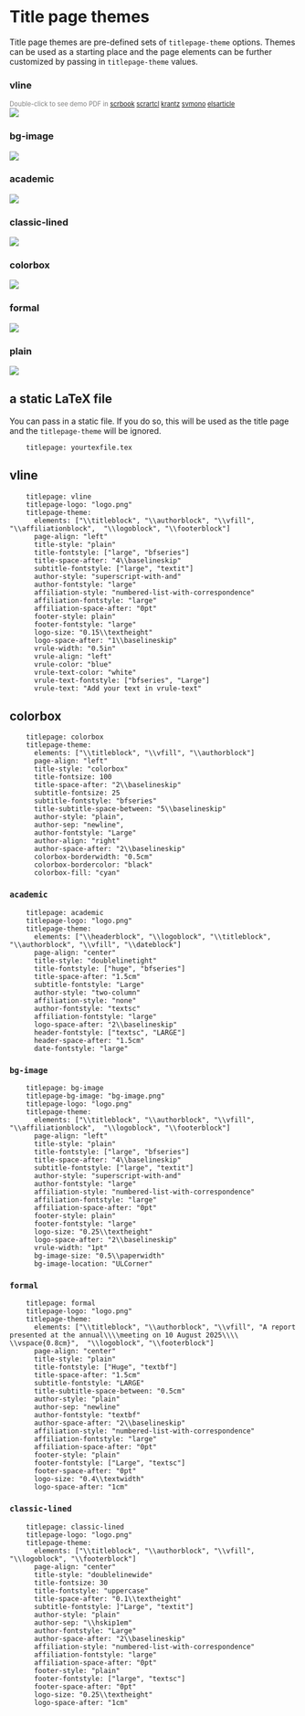 # Title page themes

Title page themes are pre-defined sets of `titlepage-theme` options. Themes can be used as a starting place and the page elements can be further customized by passing in `titlepage-theme` values.

::: {.panel-tabset}

### vline
<span style="font-size:0.8em; color: grey">Double-click to see demo PDF in [scrbook](https://nmfs-opensci.github.io/quarto_titlepages/titlepages/vline/article.pdf) [scrartcl](https://nmfs-opensci.github.io/quarto_titlepages/titlepages/vline/article-scrartcl.pdf) [krantz](https://nmfs-opensci.github.io/quarto_titlepages/titlepages/vline/article-krantz.pdf) [svmono](https://nmfs-opensci.github.io/quarto_titlepages/titlepages/vline/article-svmono.pdf) [elsarticle](https://nmfs-opensci.github.io/quarto_titlepages/titlepages/vline/article-elsarticle.pdf)</span></br>
[![](images/vline.png){.border fig-width="50%" fig-alt="Screenshot of vline theme. Page has a vertical line on the left with title, subtitle, authors and affiliations on the right. There is a logo towards the bottom."}](https://nmfs-opensci.github.io/quarto_titlepages/titlepages/vline/article.pdf)

### bg-image
![](images/bg-image.png){.border fig-alt="Screenshot of bg-image theme. Page has a background image in the top left with title, subtitle, authors and affiliations below. There is a logo towards the bottom followed by a footer."}

### academic
![](images/academic.png){.border fig-alt="Screenshot of academic theme. Page has header centered at top with the title centered between two horizontal lines. The authors and affiliations are in two columns with names on left and first affiliation on right."}

### classic-lined
![](images/classic-lined.png){.border fig-alt="Screenshot of classic-lined theme. Page has double horizontal lines at the top and bottom. The title is in all caps, centered and at top. Authors are on one line below the title. There is a logo and footer at the bottom."}

### colorbox
![](images/colorbox.png){.border fig-alt="Screenshot of colorbox theme. Title has a cyan filled box around it. Author names are in bottom right corner."}

### formal
![](images/formal.png){.border fig-alt="Screenshot of formal theme. Centered text with a large title at the top. No author affiliation information."}

### plain
![](images/plain.png){.border fig-alt="Screenshot of plain theme. A fairly minimal title page with no styling."}

:::

## a static LaTeX file

You can pass in a static file. If you do so, this will be used as the title page and the `titlepage-theme` will be ignored.

```
    titlepage: yourtexfile.tex
```

## vline

```
    titlepage: vline 
    titlepage-logo: "logo.png"
    titlepage-theme:
      elements: ["\\titleblock", "\\authorblock", "\\vfill", "\\affiliationblock",  "\\logoblock", "\\footerblock"]
      page-align: "left"
      title-style: "plain"
      title-fontstyle: ["large", "bfseries"]
      title-space-after: "4\\baselineskip"
      subtitle-fontstyle: ["large", "textit"]
      author-style: "superscript-with-and"
      author-fontstyle: "large"
      affiliation-style: "numbered-list-with-correspondence"
      affiliation-fontstyle: "large"
      affiliation-space-after: "0pt"
      footer-style: plain"
      footer-fontstyle: "large"
      logo-size: "0.15\\textheight"
      logo-space-after: "1\\baselineskip"
      vrule-width: "0.5in"
      vrule-align: "left"
      vrule-color: "blue"
      vrule-text-color: "white"
      vrule-text-fontstyle: ["bfseries", "Large"]
      vrule-text: "Add your text in vrule-text"
```

## colorbox

```
    titlepage: colorbox 
    titlepage-theme: 
      elements: ["\\titleblock", "\\vfill", "\\authorblock"]
      page-align: "left"
      title-style: "colorbox"
      title-fontsize: 100
      title-space-after: "2\\baselineskip"
      subtitle-fontsize: 25
      subtitle-fontstyle: "bfseries"
      title-subtitle-space-between: "5\\baselineskip"
      author-style: "plain",
      author-sep: "newline",
      author-fontstyle: "Large"
      author-align: "right"
      author-space-after: "2\\baselineskip"
      colorbox-borderwidth: "0.5cm"
      colorbox-bordercolor: "black"
      colorbox-fill: "cyan"
```

### `academic`

```
    titlepage: academic
    titlepage-logo: "logo.png"
    titlepage-theme:
      elements: ["\\headerblock", "\\logoblock", "\\titleblock", "\\authorblock", "\\vfill", "\\dateblock"]
      page-align: "center"
      title-style: "doublelinetight"
      title-fontstyle: ["huge", "bfseries"]
      title-space-after: "1.5cm"
      subtitle-fontstyle: "Large"
      author-style: "two-column"
      affiliation-style: "none"
      author-fontstyle: "textsc"
      affiliation-fontstyle: "large"
      logo-space-after: "2\\baselineskip"
      header-fontstyle: ["textsc", "LARGE"]
      header-space-after: "1.5cm"
      date-fontstyle: "large"
```

### `bg-image`

```
    titlepage: bg-image 
    titlepage-bg-image: "bg-image.png"
    titlepage-logo: "logo.png"
    titlepage-theme:
      elements: ["\\titleblock", "\\authorblock", "\\vfill", "\\affiliationblock",  "\\logoblock", "\\footerblock"]
      page-align: "left"
      title-style: "plain"
      title-fontstyle: ["large", "bfseries"]
      title-space-after: "4\\baselineskip"
      subtitle-fontstyle: ["large", "textit"]
      author-style: "superscript-with-and"
      author-fontstyle: "large"
      affiliation-style: "numbered-list-with-correspondence"
      affiliation-fontstyle: "large"
      affiliation-space-after: "0pt"
      footer-style: plain"
      footer-fontstyle: "large"
      logo-size: "0.25\\textheight"
      logo-space-after: "2\\baselineskip"
      vrule-width: "1pt"
      bg-image-size: "0.5\\paperwidth"
      bg-image-location: "ULCorner"
```

### `formal`

```
    titlepage: formal 
    titlepage-logo: "logo.png"
    titlepage-theme:
      elements: ["\\titleblock", "\\authorblock", "\\vfill", "A report presented at the annual\\\\meeting on 10 August 2025\\\\ \\vspace{0.8cm}",  "\\logoblock", "\\footerblock"]
      page-align: "center"
      title-style: "plain"
      title-fontstyle: ["Huge", "textbf"]
      title-space-after: "1.5cm"
      subtitle-fontstyle: "LARGE"
      title-subtitle-space-between: "0.5cm"
      author-style: "plain"
      author-sep: "newline"
      author-fontstyle: "textbf"
      author-space-after: "2\\baselineskip"
      affiliation-style: "numbered-list-with-correspondence"
      affiliation-fontstyle: "large"
      affiliation-space-after: "0pt"
      footer-style: "plain"
      footer-fontstyle: ["Large", "textsc"]
      footer-space-after: "0pt"
      logo-size: "0.4\\textwidth"
      logo-space-after: "1cm"
```

### `classic-lined`

```
    titlepage: classic-lined 
    titlepage-logo: "logo.png"
    titlepage-theme:
      elements: ["\\titleblock", "\\authorblock", "\\vfill", "\\logoblock", "\\footerblock"]
      page-align: "center"
      title-style: "doublelinewide"
      title-fontsize: 30
      title-fontstyle: "uppercase"
      title-space-after: "0.1\\textheight"
      subtitle-fontstyle: ]"Large", "textit"]
      author-style: "plain"
      author-sep: "\\hskip1em"
      author-fontstyle: "Large"
      author-space-after: "2\\baselineskip"
      affiliation-style: "numbered-list-with-correspondence"
      affiliation-fontstyle: "large"
      affiliation-space-after: "0pt"
      footer-style: "plain"
      footer-fontstyle: ["large", "textsc"]
      footer-space-after: "0pt"
      logo-size: "0.25\\textheight"
      logo-space-after: "1cm"
```